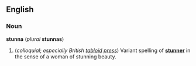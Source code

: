 ==English==
===Noun===
'''stunna''' (''plural'' '''stunnas''')

#(''colloquial''; ''especially British [[tabloid]] [[press]]'') Variant spelling of '''[[stunner]]''' in the sense of a woman of stunning beauty.
